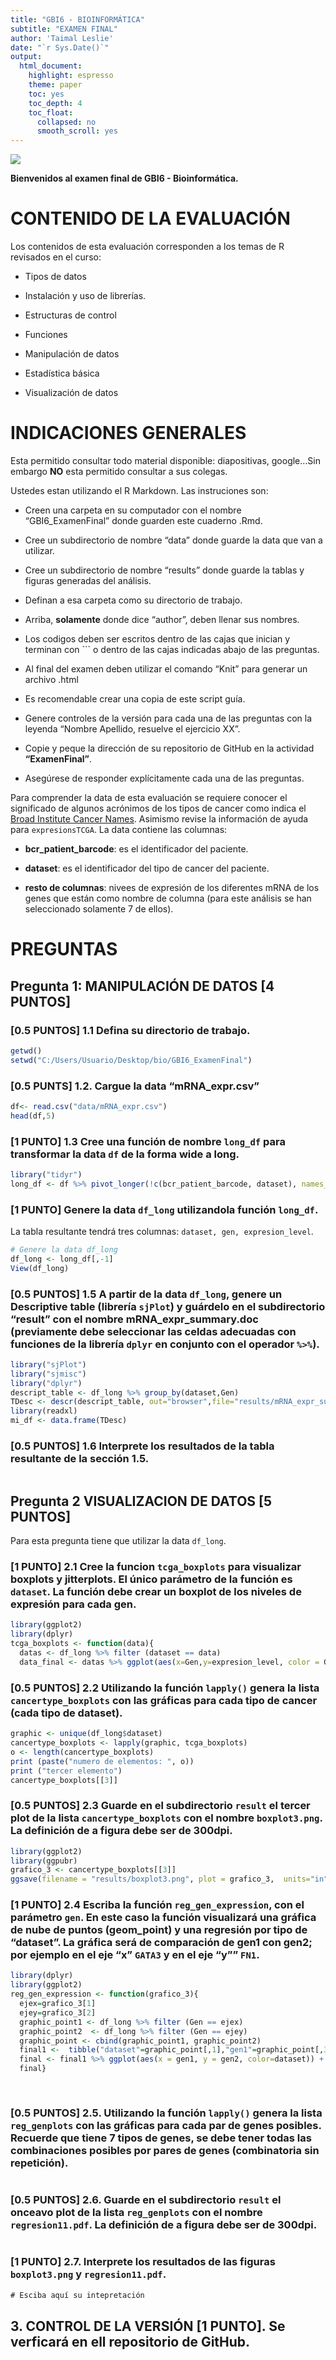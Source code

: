 ```yaml
---
title: "GBI6 - BIOINFORMÁTICA"
subtitle: "EXAMEN FINAL"
author: 'Taimal Leslie'
date: "`r Sys.Date()`"
output:
  html_document:
    highlight: espresso
    theme: paper
    toc: yes
    toc_depth: 4
    toc_float:
      collapsed: no
      smooth_scroll: yes
---
```


![](./img/ikiam.png)

**Bienvenidos al examen final de GBI6 - Bioinformática.**

# CONTENIDO DE LA EVALUACIÓN

Los contenidos de esta evaluación corresponden a los temas de R revisados en el curso:

-   Tipos de datos

-   Instalación y uso de librerías. 

-   Estructuras de control

-   Funciones

-   Manipulación de datos

-   Estadística básica

-   Visualización de datos

# INDICACIONES GENERALES

Esta permitido consultar todo material disponible: diapositivas, google...Sin embargo **NO** esta permitido consultar a sus colegas.

Ustedes estan utilizando el R Markdown. Las instruciones son:

-   Creen una carpeta en su computador con el nombre "GBI6_ExamenFinal" donde guarden este cuaderno .Rmd. 

- Cree un subdirectorio de nombre "data" donde guarde la data que van a utilizar.

- Cree un subdirectorio de nombre "results" donde guarde la tablas y figuras generadas del análisis.

-   Definan a esa carpeta como su directorio de trabajo.

-   Arriba, **solamente** donde dice "author", deben llenar sus nombres.

-   Los codigos deben ser escritos dentro de las cajas que inician y terminan con \`\`\` o dentro de las cajas indicadas abajo de las preguntas.

-   Al final del examen deben utilizar el comando "Knit" para generar un archivo .html

-   Es recomendable crear una copia de este script guía.

-   Genere controles de la versión para cada una de las preguntas con la leyenda "Nombre Apellido, resuelve el ejercicio XX". 

- Copie y peque la dirección de su repositorio de GitHub en la actividad **"ExamenFinal"**.

-   Asegúrese de responder explícitamente cada una de las preguntas.

Para comprender la data de esta evaluación se requiere conocer el significado de algunos acrónimos de los tipos de cancer como indica el [Broad Institute Cancer Names](https://gdac.broadinstitute.org/). Asimismo revise la información de ayuda para ```expresionsTCGA```. La data contiene las columnas: 

- **bcr_patient_barcode**: es el identificador del paciente. 

- **dataset**: es el identificador del tipo de cancer del paciente. 

- **resto de columnas**: nivees de expresión de los diferentes mRNA de los genes que están como nombre de columna (para este análisis se han seleccionado solamente 7 de ellos). 

# PREGUNTAS
## **Pregunta 1: MANIPULACIÓN DE DATOS [4 PUNTOS]**

### [0.5 PUNTOS] 1.1 Defina su directorio de trabajo. 
```r
getwd()
setwd("C:/Users/Usuario/Desktop/bio/GBI6_ExamenFinal")
```

### [0.5 PUNTS] 1.2. Cargue la data "mRNA_expr.csv"
```r
df<- read.csv("data/mRNA_expr.csv") 
head(df,5)
```

### [1 PUNTO] 1.3 Cree una función de nombre ```long_df``` para transformar la data ```df``` de la forma wide a long.

```r
library("tidyr")
long_df <- df %>% pivot_longer(!c(bcr_patient_barcode, dataset), names_to = "genes de expresión mRNA", values_to = "valor")

```


### [1 PUNTO] Genere la data ```df_long``` utilizandola función ```long_df```. 
La tabla resultante tendrá tres columnas: ```dataset, gen, expresion_level```.  
```r
# Genere la data df_long 
df_long <- long_df[,-1]
View(df_long)
```

### [0.5 PUNTOS] 1.5 A partir de la data ```df_long```, genere un **Descriptive table** (librería ```sjPlot```) y guárdelo en el subdirectorio "result"  con el nombre **mRNA_expr_summary.doc** (previamente debe seleccionar las celdas adecuadas con funciones de la librería ```dplyr``` en conjunto con el operador ```%>%```). 
```r
library("sjPlot")
library("sjmisc")
library("dplyr")
descript_table <- df_long %>% group_by(dataset,Gen)
TDesc <- descr(descript_table, out="browser",file="results/mRNA_expr_summary.doc")
library(readxl)
mi_df <- data.frame(TDesc)

```

### [0.5 PUNTOS] 1.6 Interprete los resultados de la tabla resultante de la sección 1.5. 


```tex


```



## **Pregunta 2 VISUALIZACION DE DATOS  [5 PUNTOS]**

Para esta pregunta tiene que utilizar la data ```df_long```. 

### [1 PUNTO] 2.1 Cree la funcion ```tcga_boxplots``` para visualizar boxplots y jitterplots. El único parámetro de la función es ```dataset```. La función debe crear un boxplot de los niveles de expresión para cada gen.

```r
library(ggplot2)
library(dplyr)
tcga_boxplots <- function(data){
  datas <- df_long %>% filter (dataset == data)
  data_final <- datas %>% ggplot(aes(x=Gen,y=expresion_level, color = Gen)) +  geom_boxplot() + geom_jitter ()}

```

### [0.5 PUNTOS] 2.2 Utilizando la función ```lapply()``` genera la lista ```cancertype_boxplots``` con las gráficas para cada tipo de cancer (cada tipo de dataset). 
```r
graphic <- unique(df_long$dataset)
cancertype_boxplots <- lapply(graphic, tcga_boxplots)
o <- length(cancertype_boxplots)
print (paste("numero de elementos: ", o))
print ("tercer elemento")
cancertype_boxplots[[3]]

```

### [0.5 PUNTOS] 2.3 Guarde en el subdirectorio ```result``` el tercer plot de la lista ```cancertype_boxplots``` con el nombre ```boxplot3.png```. La definición de a figura debe ser de 300dpi. 
```r

library(ggplot2)
library(ggpubr)
grafico_3 <- cancertype_boxplots[[3]]
ggsave(filename = "results/boxplot3.png", plot = grafico_3,  units="in", dpi = 300)

```

 
### [1 PUNTO] 2.4 Escriba la función ```reg_gen_expression```, con el parámetro ```gen```. En este caso la función visualizará una gráfica de nube de puntos (geom_point) y una regresión por tipo de "dataset". La gráfica será de comparación de gen1 con gen2; por ejemplo en el eje "x" ```GATA3``` y en el eje "y"" ```FN1```.  

```r
library(dplyr)
library(ggplot2)
reg_gen_expression <- function(grafico_3){
  ejex=grafico_3[1]
  ejey=grafico_3[2]
  graphic_point1 <- df_long %>% filter (Gen == ejex)
  graphic_point2  <- df_long %>% filter (Gen == ejey)
  graphic_point <- cbind(graphic_point1, graphic_point2)
  final1 <-  tibble("dataset"=graphic_point[,1],"gen1"=graphic_point[,3],"gen2"=graphic_point[,6])
  final <- final1 %>% ggplot(aes(x = gen1, y = gen2, color=dataset)) + geom_point() + geom_smooth(method=lm, se=FALSE)
  final}
                 
                                                                               

```


### [0.5 PUNTOS] 2.5. Utilizando la función ```lapply()``` genera la lista ```reg_genplots``` con las gráficas para cada par de genes posibles. Recuerde que tiene 7 tipos de genes, se debe tener todas las combinaciones posibles por pares de genes (combinatoria sin repetición).
```r

```


### [0.5 PUNTOS] 2.6. Guarde en el subdirectorio ```result``` el onceavo plot de la lista ```reg_genplots``` con el nombre ```regresion11.pdf```. La definición de a figura debe ser de 300dpi. 
```r


```


### [1 PUNTO] 2.7. Interprete los resultados de las figuras ```boxplot3.png``` y ```regresion11.pdf```.

```tex
# Esciba aquí su intepretación

```

## 3. CONTROL DE LA VERSIÓN [1 PUNTO]. Se verficará en ell repositorio de GitHub. 


